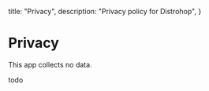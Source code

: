   title: "Privacy",
  description: "Privacy policy for Distrohop",
}

# Privacy

This app collects no data.

todo
